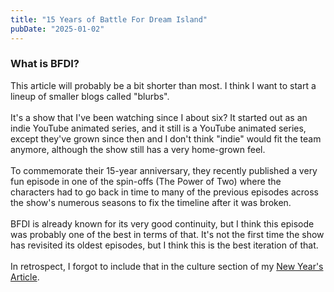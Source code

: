 ```yaml
---
title: "15 Years of Battle For Dream Island"
pubDate: "2025-01-02"
---
```


### What is BFDI?

This article will probably be a bit shorter than most. I think I want to start a lineup of smaller blogs called "blurbs".
<br></br>
It's a show that I've been watching since I about six? It started out as an indie YouTube animated series, and it still
is a YouTube animated series, except they've grown since then and I don't think "indie" would fit the team anymore,
although the show still has a very home-grown feel.
<br></br>
To commemorate their 15-year anniversary, they recently published a very fun episode in one of the spin-offs (The Power of Two) where
the characters had to go back in time to many of the previous episodes across the show's numerous seasons to fix the timeline after it was broken.
<br></br>
BFDI is already known for its very good continuity, but I think this episode was probably one of the best in terms of that.
It's not the first time the show has revisited its oldest episodes, but I think this is the best iteration of that.
<br></br>
In retrospect, I forgot to include that in the culture section of my [New Year's Article](/bloog/posts/a-new-year-2025).